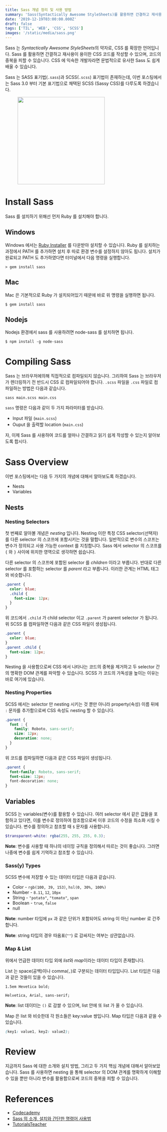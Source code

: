 ```yaml
---
title: Sass 개념 정리 및 사용 방법
summary: 'Sass(Syntactically Awesome StyleSheets)를 활용하면 간결하고 재사용이 용이한 CSS 코드를 작성할 수 있으며 코드의 중복을 피할 수 있습니다. 전통적인 CSS의 문제점을 개선한 Sass에 대해서 알아봅시다.'
date: '2019-12-19T03:00:00.000Z'
draft: false
tags: ['TIL', 'WEB', 'CSS', 'SCSS']
images: '/static/media/sass.png'
---
```


Sass 는 *Syntactically Awesome StyleSheets*의 약자로, CSS 를 확장한 언어입니다. Sass 를 활용하면 간결하고 재사용이 용이한 CSS 코드를 작성할 수 있으며, 코드의 중복을 피할 수 있습니다. CSS 에 익숙한 개발자라면 문법적으로 유사한 Sass 도 쉽게 배울 수 있습니다.

Sass 는 SASS 표기법(`.sass`)과 SCSS(`.scss`) 표기법이 존재하는데, 이번 포스팅에서는 Sass 3.0 부터 기본 표기법으로 채택된 SCSS (Sassy CSS)를 다루도록 하겠습니다.

<figure>
  <img
    width="280"
    src="https://images.velog.io/post-images/smooth97/3e23b6b0-cb9e-11e9-a260-ab77074e2d8e/logo-sass.png"
  />
</figure>

# Install Sass

Sass 를 설치하기 위해선 먼저 Ruby 를 설치해야 합니다.

## Windows

Windows 에서는 [Ruby Installer](https://rubyinstaller.org/downloads/) 를 다운받아 설치할 수 있습니다. Ruby 를 설치하는 과정에서 PATH 를 추가하면 설치 후 따로 환경 변수를 설정하지 않아도 됩니다. 설치가 완료되고 PATH 도 추가하였다면 터미널에서 다음 명령을 실행합니다.

```
> gem install sass
```

## Mac

Mac 은 기본적으로 Ruby 가 설치되어있기 때문에 바로 위 명령을 실행하면 됩니다.

```
$ gem install sass
```

## Nodejs

Nodejs 환경에서 sass 를 사용하려면 node-sass 를 설치하면 됩니다.

```
$ npm install -g node-sass
```

# Compiling Sass

Sass 는 브라우저에의해 직접적으로 컴파일되지 않습니다. 그리하여 Sass 는 브라우저가 렌더링하기 전 반드시 CSS 로 컴파일되어야 합니다. `.scss` 파일을 `.css` 파일로 컴파일하는 방법은 다음과 같습니다.

```
sass main.scss main.css
```

`sass` 명령은 다음과 같이 두 가지 파라미터를 받습니다.

- Input 파일 (`main.scss`)
- Ouput 을 출력할 location (`main.css`)

자, 이제 Sass 를 사용하여 코드를 얼마나 간결하고 읽기 쉽게 작성할 수 있는지 알아보도록 합시다.

# Sass Overview

이번 포스팅에서는 다음 두 가지의 개념에 대해서 알아보도록 하겠습니다.

- Nests
- Variables

## Nests

### Nesting Selectors

첫 번째로 알아볼 개념은 _nesting_ 입니다. Nesting 이란 특정 CSS selector(선택자)를 다른 selector 의 스코프에 포함시키는 것을 말합니다. 일반적으로 변수의 스코프는 변수가 정의되고 사용 가능한 context 를 지칭합니다. Sass 에서 selector 의 스코프를 `{` 와 `}` 사이에 위치한 영역으로 생각하면 쉽습니다.

다른 selector 의 스코프에 포함된 selector 를 _children_ 이라고 부릅니다. 반대로 다른 selector 를 포함하는 selector 를 _parent_ 라고 부릅니다. 이러한 관계는 HTML 태그와 비슷합니다.

```scss
.parent {
  color: blue;
  .child {
    font-size: 12px;
  }
}
```

위 코드에서 `.child` 가 child selector 이고 `.parent` 가 parent selector 가 됩니다. 위 SCSS 를 컴파일하면 다음과 같은 CSS 파일이 생성됩니다.

```css
.parent {
  color: blue;
}
.parent .child {
  font-size: 12px;
}
```

Nesting 을 사용함으로써 CSS 에서 나타나는 코드의 중복을 제거하고 두 selector 간의 명확한 DOM 관계를 파악할 수 있습니다. SCSS 가 코드의 가독성을 높이는 이유는 바로 여기에 있습니다.

### Nesting Properties

SCSS 에서는 selector 만 nesting 시키는 것 뿐만 아니라 property(속성) 이름 뒤에 `:` 문자를 추가함으로써 CSS 속성도 nesting 할 수 있습니다.

```scss
.parent {
  font : {
    family: Roboto, sans-serif;
    size: 12px;
    decoration: none;
  }
}
```

위 코드를 컴파일하면 다음과 같은 CSS 파일이 생성됩니다.

```css
.parent {
  font-family: Roboto, sans-serif;
  font-size: 12px;
  font-decoration: none;
}
```

## Variables

SCSS 는 variables(변수)를 활용할 수 있습니다. 여러 selector 에서 같은 값들을 포함하고 있다면, 이를 변수로 정의하여 참조함으로써 이후 코드의 수정을 최소화 시킬 수 있습니다. 변수를 정의하고 참조할 때 `$` 문자를 사용합니다.

```scss
$transparent-white: rgba(255, 255, 255, 0.3);
```

**Note**: 변수를 사용할 때 하나의 네이밍 규칙을 정의해서 따르는 것이 좋습니다. 그러면 나중에 변수를 쉽게 기억하고 참조할 수 있습니다.

### Sass(y) Types

SCSS 변수에 저장할 수 있는 데이터 타입은 다음과 같습니다.

- Color - `rgb(100, 39, 153)`, `hsl(0, 30%, 100%)`
- Number - `8.11`, `12`, `10px`
- String - `"potato"`, `"tomato"`, `span`
- Boolean - `true`, `false`
- null

**Note**: number 타입에 `px` 과 같은 단위가 포함되어도 string 이 아닌 number 로 간주합니다.

**Note**: string 타입의 경우 따옴표(`""`) 로 감싸지는 여부는 상관없습니다.

### Map & List

위에서 언급한 데이터 타입 외에 *list*와 *map*이라는 데이터 타입이 존재합니다.

List 는 space(공백)이나 comma(`,`)로 구분되는 데이터 타입입니다. List 타입은 다음과 같은 것들이 있을 수 있습니다.

```
1.5em Hevetica bold;

Helvetica, Arial, sans-serif;
```

**Note**: list 데이터는 `()` 로 감쌀 수 있으며, list 안에 또 list 가 올 수 있습니다.

Map 은 list 와 비슷한데 각 원소들은 key:value 쌍입니다. Map 타입은 다음과 같을 수 있습니다.

```scss
(key1: value1, key2: value2);
```

# Review

지금까지 Sass 에 대한 소개와 설치 방법, 그리고 두 가지 핵심 개념에 대해서 알아보았습니다. Sass 를 사용하면 nesting 을 통해 selector 의 DOM 관계를 명확하게 이해할 수 있을 뿐만 아니라 변수를 활용함으로써 코드의 중복을 피할 수 있습니다.

# References

- [Codecademy](http://www.codecademy.com)
- [Sass 의 소개, 설치와 간단한 명령어 사용법](https://poiemaweb.com/sass-basics)
- [TutorialsTeacher](https://www.tutorialsteacher.com/sass/sass-data-types)
